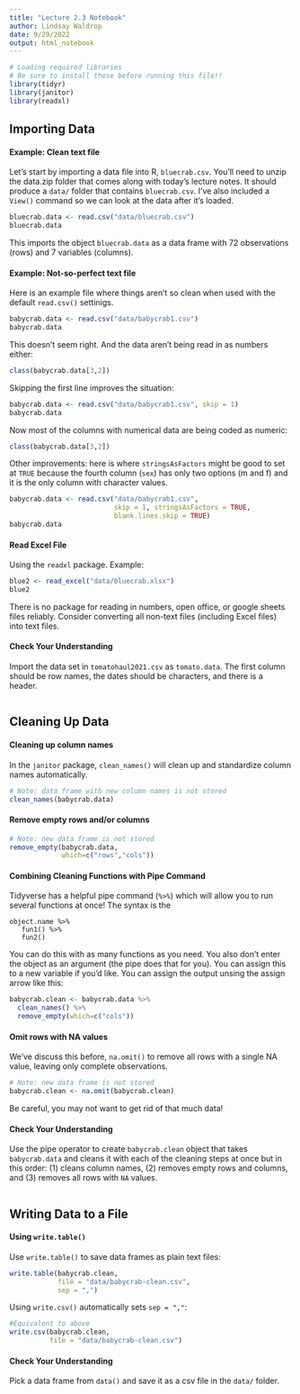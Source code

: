 ```yaml
---
title: "Lecture 2.3 Notebook"
author: Lindsay Waldrop
date: 9/29/2022
output: html_notebook
---
```


```r
# Loading required libraries
# Be sure to install these before running this file!!
library(tidyr)
library(janitor)
library(readxl)
```

## Importing Data 

#### Example: Clean text file

Let's start by importing a data file into R, `bluecrab.csv`. You'll need to unzip the data.zip folder that comes along with today's lecture notes. It should produce a `data/` folder that contains `bluecrab.csv`.  I've also included a `View()` command so we can look at the data after it's loaded.

```r
bluecrab.data <- read.csv("data/bluecrab.csv")
bluecrab.data
```

This imports the object `bluecrab.data` as a data frame with 72 observations (rows) and 7 variables (columns). 


#### Example: Not-so-perfect text file

Here is an example file where things aren't so clean when used with the default `read.csv()` settinigs. 

```r
babycrab.data <- read.csv("data/babycrab1.csv")
babycrab.data
```
This doesn't seem right. And the data aren't being read in as numbers either: 
```r
class(babycrab.data[3,2])
```

Skipping the first line improves the situation:
```r
babycrab.data <- read.csv("data/babycrab1.csv", skip = 1)
babycrab.data
```
Now most of the columns with numerical data are being coded as numeric: 
```r
class(babycrab.data[3,2])
```

Other improvements: here is where `stringsAsFactors` might be good to set at `TRUE` because the fourth column (`sex`) has only two options (m and f) and it is the only column with character values.
```r
babycrab.data <- read.csv("data/babycrab1.csv", 
                          skip = 1, stringsAsFactors = TRUE,
                          blank.lines.skip = TRUE)
babycrab.data
```

#### Read Excel File

Using the `readxl` package. Example: 

```r
blue2 <- read_excel("data/bluecrab.xlsx")
blue2
```
There is no package for reading in numbers, open office, or google sheets files reliably. Consider converting all non-text files (including Excel files) into text files. 


#### Check Your Understanding

Import the data set in `tomatohaul2021.csv` as `tomato.data`. The first column should be row names, the dates should be characters, and there is a header. 

```r

```

## Cleaning Up Data

#### Cleaning up column names

In the `janitor` package, `clean_names()` will clean up and standardize column names automatically. 
```r
# Note: data frame with new column names is not stored
clean_names(babycrab.data)
```

#### Remove empty rows and/or columns

```r
# Note: new data frame is not stored
remove_empty(babycrab.data, 
             which=c("rows","cols"))
```

#### Combining Cleaning Functions with Pipe Command

Tidyverse has a helpful pipe command (`%>%`) which will allow you to run several functions at once! The syntax is the 

```
object.name %>%
   fun1() %>%
   fun2()
```

You can do this with as many functions as you need. You also don't enter the object as an argument (the pipe does that for you). You can assign this to a new variable if you'd like. You can assign the output unsing the assign arrow like this:

```r
babycrab.clean <- babycrab.data %>% 
  clean_names() %>% 
  remove_empty(which=c("cols"))
```

#### Omit rows with NA values

We've discuss this before, `na.omit()` to remove all rows with a single NA value, leaving only complete observations. 
```r
# Note: new data frame is not stored
babycrab.clean <- na.omit(babycrab.clean)
```

Be careful, you may not want to get rid of that much data! 

#### Check Your Understanding

Use the pipe operator to create `babycrab.clean` object that takes `babycrab.data` and cleans it with each of the cleaning steps at once but in this order: (1) cleans column names, (2) removes empty rows and columns, and (3) removes all rows with `NA` values.

```r

```


## Writing Data to a File

#### Using `write.table()`

Use `write.table()` to save data frames as plain text files:

```r
write.table(babycrab.clean, 
            file = "data/babycrab-clean.csv", 
            sep = ",")
```

Using `write.csv()` automatically sets `sep = ","`:

```r
#Equivalent to above
write.csv(babycrab.clean, 
          file = "data/babycrab-clean.csv")
```

#### Check Your Understanding

Pick a data frame from `data()` and save it as a csv file in the `data/` folder.

```r

```


